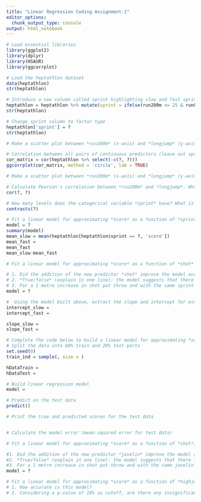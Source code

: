 ```yaml
---
title: "Linear Regression Coding Assignment-1"
editor_options:
  chunk_output_type: console
output: html_notebook
---
```


```r
# Load essential libraries
library(ggplot2)
library(dplyr)
library(HSAUR)
library(ggcorrplot)
```

```r
# Load the heptathlon dataset
data(heptathlon)
str(heptathlon)
```

```r
# Introduce a new column called sprint highlighting slow and fast sprinters
heptathlon = heptathlon %>% mutate(sprint = ifelse(run200m <= 25 & run800m <= 129, 'fast', 'slow'))
str(heptathlon)
```

```r
# Change sprint column to factor type
heptathlon['sprint'] = ?
str(heptathlon)
```

```r
# Make a scatter plot between *run200m* (x-axis) and *longjump* (y-axis). What do you observe from this plot?
```

```r
# Correlation between all pairs of continuous predictors (leave out sprint and the response variable score). What do you observe?
cor_matrix = cor(heptathlon %>% select(-c(?, ?)))
ggcorrplot(cor_matrix, method = 'circle', lab = TRUE)
```


```r
# Make a scatter plot between *run200m* (x-axis) and *longjump* (y-axis) now with the data points color-coded using *sprint*. What do you observe from this plot?

```

```r
# Calculate Pearson's correlation between *run200m* and *longjump*. What do you observe?
cor(?, ?)
```

```r
# How many levels does the categorical variable *sprint* have? What is the reference level? 
contrasts(?)
```

```r
# Fit a linear model for approximating *score* as a function of *sprint*. Print the model's summary. How accurate is the model? How do the slow athletes' scores compare to the fast ones?
model = ?
summary(model)
mean_slow = mean(heptathlon[heptathlon$sprint == ?, 'score'])
mean_fast = 
mean_fast
mean_slow-mean_fast
```

```r
# Fit a linear model for approximating *score* as a function of *shot* and *sprint*. Print the model's summary and answer the following questions:

# 1. Did the addition of the new predictor *shot* improve the model accuracy? 
# 2. *True/false* (explain in one line): the model suggests that there is a possible linear relationship between an athlete's score and shotput performance.
# 3. For a 1 metre increase in shot put throw and with the same sprint performance, we can say with 95% confidence that the athlete's score will increase/decrease by an amount in the interval [?, ?].
model = ?
```

```r
#  Using the model built above, extract the slope and intercept for estimating the *score* of *slow* and *fast* athletes. 
intercept_slow = 
intercept_fast = 

slope_slow = 
slope_fast = 
```

```r
# Complete the code below to build a linear model for approximating *score* as a function of *shot* and *sprint* using the training data. Predict the model performance by applying it to the test data.
# Split the data into 80% train and 20% test parts
set.seed(0)
train_ind = sample(, size = )

hDataTrain = 
hDataTest = 

# Build linear regression model
model = 

# Predict on the test data
predict()

# Print the true and predicted scores for the test data


# Calculate the model error (mean-squared error for test data)


```

```r
# Fit a linear model for approximating *score* as a function of *shot*, *javelin*, and *sprint*. Print the model's summary and answer the following questions:

#1. Did the addition of the new predictor *javelin* improve the model accuracy? 
#2. *True/false* (explain in one line): the model suggests that there is a possible linear relationship between an athlete's score and javelin performance.
#3. For a 1 metre increase in shot put throw and with the same javelin and sprint performance, we can say with 95% confidence that the athlete's score will increase/decrease by an amount in the interval [?, ?].
model = ?
```

```r
# Fit a linear model for approximating *score* as a function of *highjump*, and *sprint*. Print the model's summary and answer the following questions:
# 1. How accurate is this model?
# 2. Considering a p-value of 10% as cutoff, are there any insignificant features?
```

